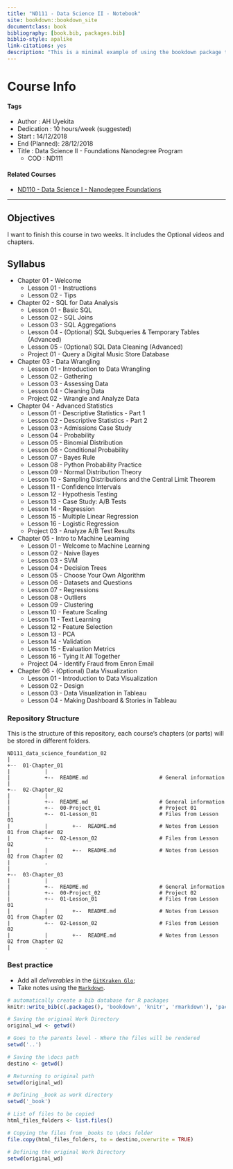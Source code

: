 ```yaml
--- 
title: "ND111 - Data Science II - Notebook"
site: bookdown::bookdown_site
documentclass: book
bibliography: [book.bib, packages.bib]
biblio-style: apalike
link-citations: yes
description: "This is a minimal example of using the bookdown package to write a book. The output format for this example is bookdown::gitbook."
---
```


# Course Info {-}

<h4>Tags</h4>

* Author       : AH Uyekita
* Dedication   : 10 hours/week (suggested)
* Start        : 14/12/2018
* End (Planned): 28/12/2018
* Title        : Data Science II - Foundations Nanodegree Program
    * COD      : ND111

<h4>Related Courses</h4>

* [ND110 - Data Science I - Nanodegree Foundations][nd110]

[nd110]: https://br.udacity.com/course/python-fundamentos-data-science--nd110

***************************************************************************************************

<h2>Objectives</h2>

I want to finish this course in two weeks. It includes the Optional videos and chapters.

<h2>Syllabus</h2>

* Chapter 01 - Welcome
    * Lesson 01 - Instructions
    * Lesson 02 - Tips
* Chapter 02 - SQL for Data Analysis
    * Lesson 01 - Basic SQL
    * Lesson 02 - SQL Joins
    * Lesson 03 - SQL Aggregations
    * Lesson 04 - (Optional) SQL Subqueries & Temporary Tables (Advanced)
    * Lesson 05 - (Optional) SQL Data Cleaning (Advanced)
    * Project 01 - Query a Digital Music Store Database
* Chapter 03 - Data Wrangling
    * Lesson 01 - Introduction to Data Wrangling
    * Lesson 02 - Gathering
    * Lesson 03 - Assessing Data
    * Lesson 04 - Cleaning Data
    * Project 02 - Wrangle and Analyze Data
* Chapter 04 - Advanced Statistics
    * Lesson 01 - Descriptive Statistics - Part 1
    * Lesson 02 - Descriptive Statistics - Part 2
    * Lesson 03 - Admissions Case Study
    * Lesson 04 - Probability
    * Lesson 05 - Binomial Distribution
    * Lesson 06 - Conditional Probability
    * Lesson 07 - Bayes Rule
    * Lesson 08 - Python Probability Practice
    * Lesson 09 - Normal Distribution Theory
    * Lesson 10 - Sampling Distributions and the Central Limit Theorem
    * Lesson 11 - Confidence Intervals
    * Lesson 12 - Hypothesis Testing
    * Lesson 13 - Case Study: A/B Tests
    * Lesson 14 - Regression
    * Lesson 15 - Multiple Linear Regression
    * Lesson 16 - Logistic Regression
    * Project 03 - Analyze A/B Test Results
* Chapter 05 - Intro to Machine Learning
    * Lesson 01 - Welcome to Machine Learning
    * Lesson 02 - Naive Bayes
    * Lesson 03 - SVM
    * Lesson 04 - Decision Trees
    * Lesson 05 - Choose Your Own Algorithm
    * Lesson 06 - Datasets and Questions
    * Lesson 07 - Regressions
    * Lesson 08 - Outliers
    * Lesson 09 - Clustering
    * Lesson 10 - Feature Scaling
    * Lesson 11 - Text Learning
    * Lesson 12 - Feature Selection
    * Lesson 13 - PCA
    * Lesson 14 - Validation
    * Lesson 15 - Evaluation Metrics
    * Lesson 16 - Tying It All Together
    * Project 04 - Identify Fraud from Enron Email
* Chapter 06 - (Optional) Data Visualization
    * Lesson 01 - Introduction to Data Visualization
    * Lesson 02 - Design
    * Lesson 03 - Data Visualization in Tableau
    * Lesson 04 - Making Dashboard & Stories in Tableau

<h3>Repository Structure</h3>

This is the structure of this repository, each course's chapters (or parts) will be stored in different folders.

```
ND111_data_science_foundation_02
|
+--  01-Chapter_01
|           |
|           +--  README.md                       # General information
|
+--  02-Chapter_02
|           |
|           +--  README.md                       # General information
|           +--  00-Project_01                   # Project 01
|           +--  01-Lesson_01                    # Files from Lesson 01
|           |        +--  README.md              # Notes from Lesson 01 from Chapter 02
|           +--  02-Lesson_02                    # Files from Lesson 02
|           |        +--  README.md              # Notes from Lesson 02 from Chapter 02
|           .
|
+--  03-Chapter_03
|           |
|           +--  README.md                       # General information
|           +--  00-Project_02                   # Project 02
|           +--  01-Lesson_01                    # Files from Lesson 01
|           |        +--  README.md              # Notes from Lesson 01 from Chapter 02
|           +--  02-Lesson_02                    # Files from Lesson 02
|           |        +--  README.md              # Notes from Lesson 02 from Chapter 02
|           .
```

<h3>Best practice</h3>

* Add all _deliverables_ in the [`GitKraken Glo`][bp_1];
* Take notes using the [`Markdown`][bp_2].

[bp_1]: https://www.gitkraken.com/invite/5Ua2spL4
[bp_2]: https://github.com/adam-p/markdown-here/wiki/Markdown-Cheatsheet

```r
# automatically create a bib database for R packages
knitr::write_bib(c(.packages(), 'bookdown', 'knitr', 'rmarkdown'), 'packages.bib')
```

```r
# Saving the original Work Directory
original_wd <- getwd()

# Goes to the parents level - Where the files will be rendered
setwd('..')

# Saving the \docs path
destino <- getwd()

# Returning to original path
setwd(original_wd)

# Defining _book as work directory
setwd('_book')

# List of files to be copied
html_files_folders <- list.files()

# Copying the files from _books to \docs folder
file.copy(html_files_folders, to = destino,overwrite = TRUE)

# Defining the original Work Directory
setwd(original_wd)
```